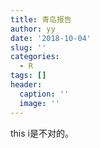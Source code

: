 ```yaml
---
title: 青岛报告
author: yy
date: '2018-10-04'
slug: ''
categories:
  - R
tags: []
header:
  caption: ''
  image: ''
---
```



this i是不对的。

